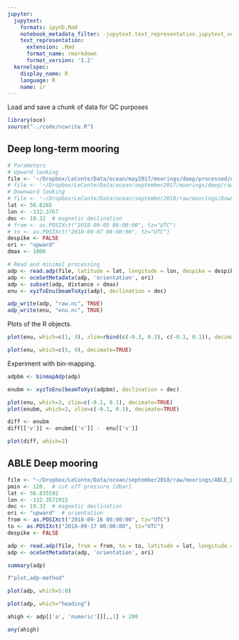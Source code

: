 ```yaml
---
jupyter:
  jupytext:
    formats: ipynb,Rmd
    notebook_metadata_filter: -jupytext.text_representation.jupytext_version
    text_representation:
      extension: .Rmd
      format_name: rmarkdown
      format_version: '1.2'
  kernelspec:
    display_name: R
    language: R
    name: ir
---
```


Load and save a chunk of data for QC purposes

```r
library(oce)
source("../code/ncwrite.R")
```

## Deep long-term mooring

```r
# Parameters
# Upward looking
file <- '~/Dropbox/LeConte/Data/ocean/may2017/moorings/deep/processed/ADCP/data_mat/SN15645.000'
# file <- '~/Dropbox/LeConte/Data/ocean/september2017/moorings/deep/raw/300\ khz/LC300000.000'
# Downward looking
# file <- '~/Dropbox/LeConte/Data/ocean/september2018/raw/moorings/Downstream_Deep/ADCP/SN_54000.000'
lat <- 56.8265
lon <- -132.3767
dec <- 19.32  # magnetic declination
# from <- as.POSIXct("2018-09-05 08:00:00", tz="UTC")
# to <- as.POSIXct("2018-09-07 08:00:00", tz="UTC")
despike <- FALSE
ori <- "upward"
dmax <- 1000

# Read and minimal processing
adp <- read.adp(file, latitude = lat, longitude = lon, despike = despike) # from = from, to = to,
adp <- oceSetMetadata(adp, 'orientation', ori)
adp <- subset(adp, distance < dmax)
enu <- xyzToEnu(beamToXyz(adp), declination = dec)
```

```r
adp_write(adp, "raw.nc", TRUE)
adp_write(enu, "enu.nc", TRUE)
```

Plots of the R objects.

```r
plot(enu, which=c(1, 3), zlim=rbind(c(-0.3, 0.3), c(-0.1, 0.1)), decimate=TRUE)
```

```r
plot(enu, which=c(5, 9), decimate=TRUE)
```

Experiment with bin-mapping.

```r
adpbm <- binmapAdp(adp)
```

```r
enubm <- xyzToEnu(beamToXyz(adpbm), declination = dec)
```

```r
plot(enu, which=3, zlim=c(-0.1, 0.1), decimate=TRUE)
plot(enubm, which=3, zlim=c(-0.1, 0.1), decimate=TRUE)
```

```r
diff <- enubm
diff[['v']] <- enubm[['v']] -  enu[['v']]

plot(diff, which=2)
```

## ABLE Deep mooring

```r
file <- "~/Dropbox/LeConte/Data/ocean/september2018/raw/moorings/ABLE_Deep/16670013.000"
pmin <- 120.  # cut off pressure [dbar]
lat <- 56.835592
lon <- -132.3572915
dec <- 19.32  # magnetic declination
ori <- "upward"  # orientation
from <- as.POSIXct("2018-09-16 00:00:00", tz="UTC")
to <- as.POSIXct("2018-09-17 00:00:00", tz="UTC")
despike <- FALSE

adp <- read.adp(file, from = from, to = to, latitude = lat, longitude = lon, despike = despike)
adp <- oceSetMetadata(adp, 'orientation', ori)
```

```r
summary(adp)
```

```r
?"plot,adp-method"
```

```r
plot(adp, which=5:8)
```

```r
plot(adp, which="heading")
```

```r
ahigh <- adp[['a', 'numeric']][,,1] > 200
```

```r
any(ahigh)
```

```r

```
